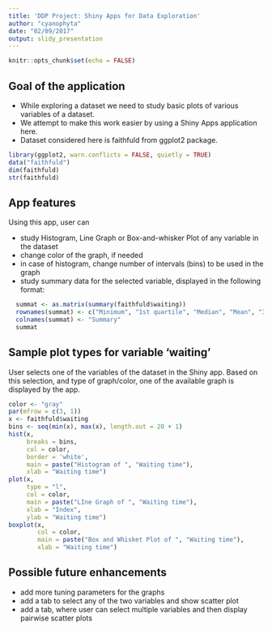 ---
title: 'DDP Project: Shiny Apps for Data Exploration'
author: "cyanophyta"
date: "02/09/2017"
output: slidy_presentation
---

```{r setup, include=FALSE}
knitr::opts_chunk$set(echo = FALSE)
```

## Goal of the application

- While exploring a dataset we need to study basic plots of various variables of a dataset. 
- We attempt to make this work easier by using a Shiny Apps application here. 
- Dataset considered here is faithfuld from ggplot2 package.

```{r warning=FALSE, echo = TRUE}
library(ggplot2, warn.conflicts = FALSE, quietly = TRUE)
data("faithfuld")
dim(faithfuld)
str(faithfuld)
```

## App features
Using this app, user can

* study Histogram, Line Graph or Box-and-whisker Plot of any variable in the dataset
* change color of the graph, if needed
* in case of histogram, change number of intervals (bins) to be used in the graph
* study summary data for the selected variable, displayed in the following format:
```{r echo=TRUE}
  summat <- as.matrix(summary(faithfuld$waiting))
  rownames(summat) <- c("Minimum", "1st quartile", "Median", "Mean", "3rd quartile", "Maximum")
  colnames(summat) <- "Summary"
  summat
```

## Sample plot types for variable 'waiting'

User selects one of the variables of the dataset in the Shiny app. Based on this selection, and type of graph/color, one of the available graph is displayed by the app.
```{r echo=FALSE}
color <- "gray"
par(mfrow = c(3, 1))
x <- faithfuld$waiting
bins <- seq(min(x), max(x), length.out = 20 + 1)
hist(x, 
     breaks = bins, 
     col = color, 
     border = 'white', 
     main = paste("Histogram of ", "Waiting time"), 
     xlab = "Waiting time")   
plot(x, 
     type = "l", 
     col = color, 
     main = paste("LIne Graph of ", "Waiting time"), 
     xlab = "Index", 
     ylab = "Waiting time")
boxplot(x, 
        col = color, 
        main = paste("Box and Whisket Plot of ", "Waiting time"),
        xlab = "Waiting time")
```

## Possible future enhancements

- add more tuning parameters for the graphs
- add a tab to select any of the two variables and show scatter plot
- add a tab, where user can select multiple variables and then display pairwise scatter plots

